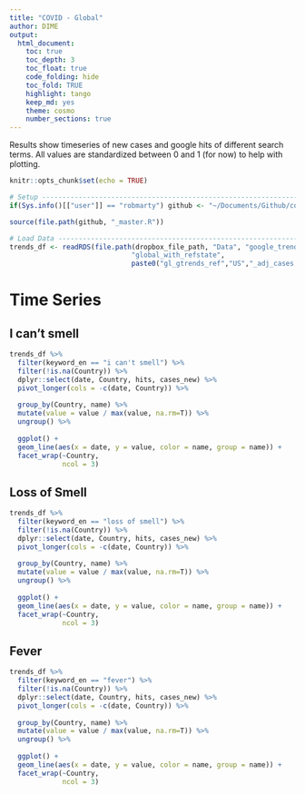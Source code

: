 ```yaml
---
title: "COVID - Global"
author: DIME
output: 
  html_document:
    toc: true
    toc_depth: 3
    toc_float: true
    code_folding: hide
    toc_fold: TRUE
    highlight: tango
    keep_md: yes
    theme: cosmo
    number_sections: true
---
```


Results show timeseries of new cases and google hits of different search terms. All values are standardized between 0 and 1 (for now) to help with plotting.

```r
knitr::opts_chunk$set(echo = TRUE)
```

```r
# Setup ------------------------------------------------------------------------
if(Sys.info()[["user"]] == "robmarty") github <- "~/Documents/Github/covid-social-media-analysis/"

source(file.path(github, "_master.R"))

# Load Data --------------------------------------------------------------------
trends_df <- readRDS(file.path(dropbox_file_path, "Data", "google_trends", "FinalData",
                              "global_with_refstate",
                              paste0("gl_gtrends_ref","US","_adj_cases.Rds")))
```

# Time Series

## I can't smell

```r

trends_df %>%
  filter(keyword_en == "i can't smell") %>%
  filter(!is.na(Country)) %>%
  dplyr::select(date, Country, hits, cases_new) %>%
  pivot_longer(cols = -c(date, Country)) %>%
  
  group_by(Country, name) %>%
  mutate(value = value / max(value, na.rm=T)) %>%
  ungroup() %>%
  
  ggplot() +
  geom_line(aes(x = date, y = value, color = name, group = name)) +
  facet_wrap(~Country,
             ncol = 3)


```


## Loss of Smell

```r

trends_df %>%
  filter(keyword_en == "loss of smell") %>%
  filter(!is.na(Country)) %>%
  dplyr::select(date, Country, hits, cases_new) %>%
  pivot_longer(cols = -c(date, Country)) %>%
  
  group_by(Country, name) %>%
  mutate(value = value / max(value, na.rm=T)) %>%
  ungroup() %>%
  
  ggplot() +
  geom_line(aes(x = date, y = value, color = name, group = name)) +
  facet_wrap(~Country,
             ncol = 3)

```

## Fever

```r

trends_df %>%
  filter(keyword_en == "fever") %>%
  filter(!is.na(Country)) %>%
  dplyr::select(date, Country, hits, cases_new) %>%
  pivot_longer(cols = -c(date, Country)) %>%
  
  group_by(Country, name) %>%
  mutate(value = value / max(value, na.rm=T)) %>%
  ungroup() %>%
  
  ggplot() +
  geom_line(aes(x = date, y = value, color = name, group = name)) +
  facet_wrap(~Country,
             ncol = 3)

```

